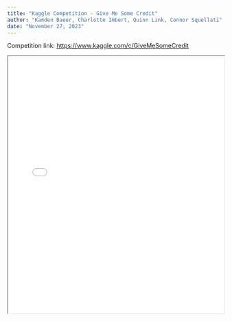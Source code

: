 ```yaml
---
title: "Kaggle Competition - Give Me Some Credit"
author: "Kamden Baeer, Charlotte Imbert, Quinn Link, Connor Squellati"
date: "November 27, 2023"
---
```


Competition link: <https://www.kaggle.com/c/GiveMeSomeCredit>

<iframe src="docs/kaggle_gmsc.pdf" width="100%" height="600px">

</iframe>
